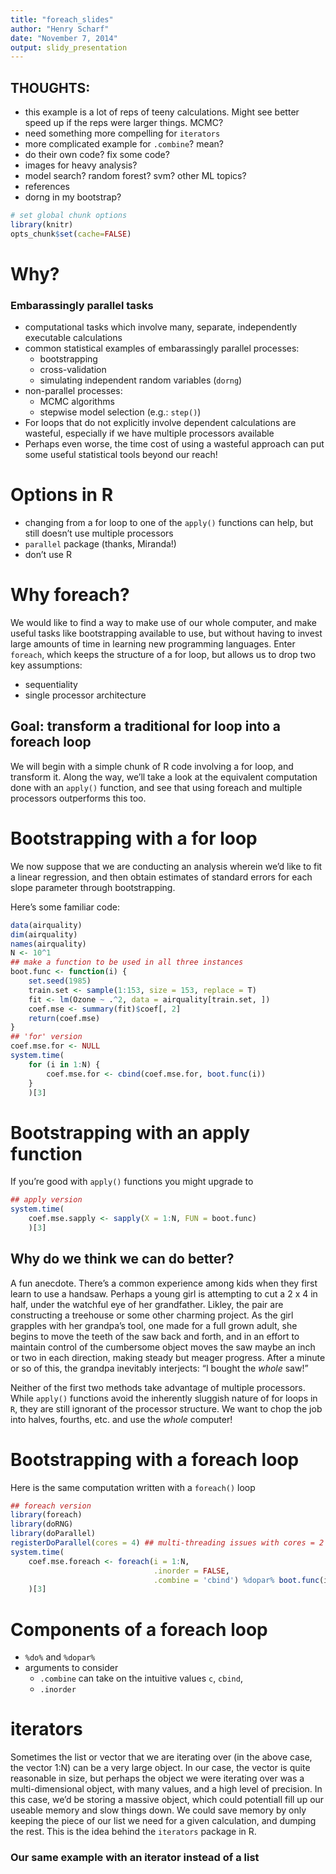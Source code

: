 ```yaml
---
title: "foreach_slides"
author: "Henry Scharf"
date: "November 7, 2014"
output: slidy_presentation
---
```

<!--
  html_document:
    highlight: tango
    keep_md: yes
    theme: readable
    toc: yes
-->
<!--
% CSP course: moving from for to foreach
% Henry Scharf
% 10/13/2014
-->

## THOUGHTS: 
- this example is a lot of reps of teeny calculations. Might see better speed up if the reps were larger things. MCMC?
- need something more compelling for `iterators`
- more complicated example for `.combine`? mean?
- do their own code? fix some code?
- images for heavy analysis?
- model search? random forest? svm? other ML topics?
- references
- dorng in my bootstrap?


```r
# set global chunk options
library(knitr)
opts_chunk$set(cache=FALSE)
```

# Why?
### Embarassingly parallel tasks
- computational tasks which involve many, separate, independently executable calculations
- common statistical examples of embarassingly parallel processes: 
    - bootstrapping
    - cross-validation 
    - simulating independent random variables (`dorng`)
- non-parallel processes: 
    - MCMC algorithms 
    - stepwise model selection (e.g.: `step()`)
- For loops that do not explicitly involve dependent calculations are wasteful, especially if we have multiple processors available
- Perhaps even worse, the time cost of using a wasteful approach can put some useful statistical tools beyond our reach!

# Options in R
- changing from a for loop to one of the `apply()` functions can help, but still doesn't use multiple processors
- `parallel` package (thanks, Miranda!)
- don't use R


# Why foreach?
We would like to find a way to make use of our whole computer, and make useful tasks like bootstrapping available to use, but without having to invest large amounts of time in learning new programming languages. Enter `foreach`, which keeps the structure of a for loop, but allows us to drop two key assumptions: 

- sequentiality
- single processor architecture

## Goal: transform a traditional for loop into a foreach loop
We will begin with a simple chunk of R code involving a for loop, and transform it. Along the way, we'll take a look at the equivalent computation done with an `apply()` function, and see that using foreach and multiple processors outperforms this too.


# Bootstrapping with a for loop
We now suppose that we are conducting an analysis wherein we'd like to fit a linear regression, and then obtain estimates of standard errors for each slope parameter through bootstrapping. 

Here's some familiar code:
```r
data(airquality)
dim(airquality)
names(airquality)
N <- 10^1
## make a function to be used in all three instances
boot.func <- function(i) {
    set.seed(1985)
    train.set <- sample(1:153, size = 153, replace = T)
    fit <- lm(Ozone ~ .^2, data = airquality[train.set, ])
    coef.mse <- summary(fit)$coef[, 2]
    return(coef.mse)
}
## 'for' version
coef.mse.for <- NULL
system.time(
    for (i in 1:N) {
        coef.mse.for <- cbind(coef.mse.for, boot.func(i))
    }
    )[3]
```


# Bootstrapping with an apply function
If you're good with `apply()` functions you might upgrade to
```r
## apply version
system.time(
    coef.mse.sapply <- sapply(X = 1:N, FUN = boot.func)
    )[3]
```

## Why do we think we can do better?
A fun anecdote. There's a common experience among kids when they first learn to use a handsaw. Perhaps a young girl is attempting to cut a 2 x 4 in half, under the watchful eye of her grandfather. Likley, the pair are constructing a treehouse or some other charming project. As the girl grapples with her grandpa's tool, one made for a full grown adult, she begins to move the teeth of the saw back and forth, and in an effort to maintain control of the cumbersome object moves the saw maybe an inch or two in each direction, making steady but meager progress. After a minute or so of this, the grandpa inevitably interjects: "I bought the _whole_ saw!"

Neither of the first two methods take advantage of multiple processors. While `apply()` functions avoid the inherently sluggish nature of for loops in `R`, they are still ignorant of the processor structure. We want to chop the job into halves, fourths, etc. and use the _whole_ computer!


#  Bootstrapping with a foreach loop
Here is the same computation written with a `foreach()` loop
```r
## foreach version
library(foreach)
library(doRNG)
library(doParallel)
registerDoParallel(cores = 4) ## multi-threading issues with cores = 2
system.time(
    coef.mse.foreach <- foreach(i = 1:N,
                                .inorder = FALSE,
                                .combine = 'cbind') %dopar% boot.func(i)
    )[3]
```


# Components of a foreach loop
* `%do%` and `%dopar%`
* arguments to consider
    - `.combine` can take on the intuitive values `c`, `cbind`, 
    - `.inorder`
    

# iterators
Sometimes the list or vector that we are iterating over (in the above case, the vector 1:N) can be a very large object. In our case, the vector is quite reasonable in size, but perhaps the object we were iterating over was a multi-dimensional object, with many values, and a high level of precision. In this case, we'd be storing a massive object, which could potentiall fill up our useable memory and slow things down. We could save memory by only keeping the piece of our list we need for a given calculation, and dumping the rest. This is the idea behind the `iterators` package in R.


### Our same example with an iterator instead of a list